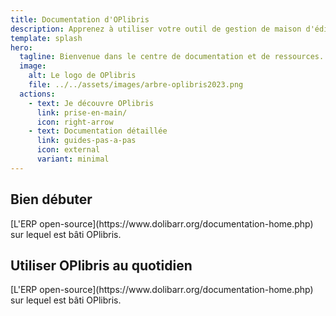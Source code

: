 ```yaml
---
title: Documentation d'OPlibris
description: Apprenez à utiliser votre outil de gestion de maison d'édition
template: splash
hero:
  tagline: Bienvenue dans le centre de documentation et de ressources. Vous y trouverez des guides, aides et conseils pour utiliser au mieux votre outil OPlibris
  image:
    alt: Le logo de OPlibris
    file: ../../assets/images/arbre-oplibris2023.png
  actions:
    - text: Je découvre OPlibris
      link: prise-en-main/
      icon: right-arrow
    - text: Documentation détaillée
      link: guides-pas-a-pas
      icon: external
      variant: minimal
---
```



## Bien débuter

<CardGrid stagger>
  <LinkCard
    title="Premiers pas"
    href="prise-en-main/découverte/1---fonctions/"
    description="Un premiers tour d'horizon du fonctionnement et des possibilités qu'offre OPlibris"
  ></LinkCard>
  <LinkCard
    title="Configuration d'OPlibris"
    href="prise-en-main/installation-et-configuration/1---création-utilisateurs/"
    description="Toutes les informations pour bien paramétrer votre outil avant de l'utiliser"
  ></LinkCard>
  <Card title="Documentation de Dolibarr" icon="document">
    [L'ERP open-source](https://www.dolibarr.org/documentation-home.php) sur
    lequel est bâti OPlibris.
  </Card>
</CardGrid>

## Utiliser OPlibris au quotidien

<CardGrid stagger>
  <LinkCard
    title="Premiers pas"
    href="prise-en-main/découverte/1---fonctions/"
    description="Un premiers tour d'horizon du fonctionnement et des possibilités qu'offre OPlibris"
  ></LinkCard>
  <LinkCard
    title="Configuration d'OPlibris"
    href="prise-en-main/installation-et-configuration/1---création-utilisateurs/"
    description="Toutes les informations pour bien paramétrer votre outil avant de l'utiliser"
  ></LinkCard>
  <Card title="Documentation de Dolibarr" icon="document">
    [L'ERP open-source](https://www.dolibarr.org/documentation-home.php) sur
    lequel est bâti OPlibris.
  </Card>
</CardGrid>
